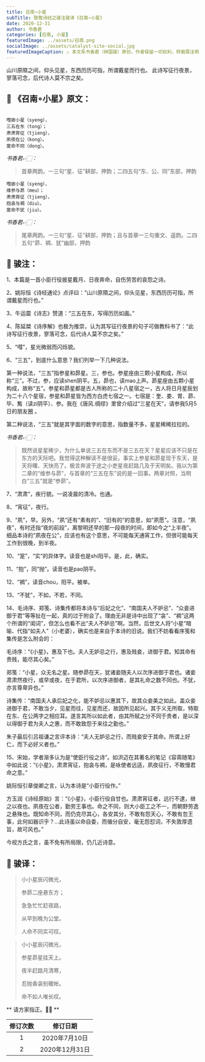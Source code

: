 ```yaml
---
title: 召南∘小星
subTitle: 致敬诗经之骏注骏译《召南∘小星》 
date: 2020-12-31 
author: 书香君
categories: [召南, 小星]
featuredImage: ../assets/召南.png
socialImage: ../assets/catalyst-site-social.jpg
featuredImageCaption: ⚠️️ 本文系书香君（钟国骏）原创，作者保留一切权利，转载需注明出处。
---
```


山川原隰之间，仰头见星，东西历历可指，所谓戴星而行也。
此诗写征行夜景，寥落可念，后代诗人莫不宗之矣。

## 🌼 《召南∘小星》原文：
```

嘒彼小星（syeng），
三五在东（tong）；
肃肃宵征（tjieng），
夙夜在公（kong）。
寔命不同（dong）。

```
*书香君👉🏻：* 

> 首章两韵。一三句“星、征”耕部，押韵；二四五句“东、公、同”东部，押韵

```
嘒彼小星（syeng），
维参与昴（meu）；
肃肃宵征（tjieng），
抱衾与裯（diu）。
寔命不犹（jiu）。

```
*书香君👉🏻：* 

> 尾章两韵。一三句“星、征”耕部，押韵；且与首章一三句重文、遥韵。二四五句“昴、裯、犹”幽部，押韵

## 🍁️ 骏注：

1、本篇是一首小臣行役披星戴月、日夜奔命，自伤劳苦的哀怨之诗。

2、姚际恒《诗经通论》点评曰：“山川原隰之间，仰头见星，东西历历可指，所谓戴星而行也。”

3、牛运震《诗志》赞道：“三五在东，写得历历如画。”

4、陈延桀《诗序解》也极为推崇，认为其写征行夜景的句子可做教科书了：“此诗写征行夜景，寥落可念，后代诗人莫不宗之矣。”

5、“嘒”，星光微弱而闪烁貌。

6、“三五”，到底什么意思？我们列举一下几种说法。

第一种说法，“三五”指参星和昴星。三，参也。参星座由三颗小星构成，所以称“三”。不过，参，应读shen阴平。五，昴也，读mao上声。昴星座由五颗小星构成，故称“五”。参星和昴星都是古人所称的二十八星宿之一，古人将日月星辰划为二十八个星宿，参星和昴星皆为西方白虎七宿之一。七宿是：奎、娄、胃、昴、毕、觜（读zi阴平）、参。我在《唐风.绸缪》里曾介绍过“三星在天”，请参我5月5日的朋友圈 。

第二种说法，“三五”就是其字面的数字的意思，指数量不多，星星稀稀拉拉的。

*书香君👉🏻：* 

> 既然说星星稀少，为什么单说三五在东而不是三五在天？星星应该不只是在东方的天际吧。我觉得这种解读不是很妥。事实上参星和昴星现于东天，是天将曙、天快亮了。极言奔波于途之小吏星夜赶路几及于天明矣。我以为第二章的“维参与昴”，与首章的“三五在东”说的是一回事。两章对照，当明白“三五”就是“参昴”。

7、“肃肃”，疾行貌。一说凌晨的清冷。也通。

8、“宵征”，夜行。

9、“夙”，早。另外，“夙”还有“素有的”、“旧有的”的意思，如“夙愿”。注意，“夙夜”，有时还指“夜的前段”，离黎明还早的那一段夜的时间，即如今之“上半夜”。细品本诗的“夙夜在公”，应该也有这个意思，不可能每天通宵工作，但很可能每天工作到很晚，到半夜。

10、“寔”，“实”的异体字。读音也是shi阳平。是，此，确实。

11、“抱”，同“抛”。读音也是pao阴平。

12、“裯”，读音chou，阳平。被单。

13、“不犹”，不如，不若，不同。

14、毛诗序、郑笺、诗集传都将本诗与“后妃之化”、“南国夫人不妒忌”、“众妾进御于君”等等扯在一起，真的过于附会了。理由无非是诗中出现了“衾”、“裯”这两个所谓的“闺词”，但怎么也看不出“夫人不妒忌”啊。当然，后世文人将“小星”暗喻、代指“如夫人”（小老婆），确实也是来自于本诗的旧说。我们不妨看看序笺和集传是怎么附会的：

毛诗序：“《小星》，惠及下也。夫人无妒忌之行，惠及贱妾，进御于君。知其命有贵贱，能尽其心矣。”

郑笺：“小星，众无名之星。随参昴在天，犹诸妾随夫人以次序进御于君也。诸妾肃肃然夜行，或早或夜，在于君所，以次序进御者，是其礼命之数不同也。不犹，亦言尊卑异也。”

诗集传：“南国夫人承后妃之化，能不妒忌以惠其下，故其众妾美之如此。盖众妾进御于君，不敢当夕，见星而往，见星而还，故因所见起兴。其于义无所取，特取在东、在公两字之相应耳。遂言其所以如此者，由其所赋之分不同于贵者，是以深以得御于君为夫人之惠，而不敢致怨于来往之勤也。”

朱子最后引吕祖谦之言评本诗：“夫人无妒忌之行，而贱妾安于其命。所谓上好仁，而下必好义者也。”

15、宋始，学者渐多认为是“使臣行役之诗”。如洪迈在其著名的笔记《容斋随笔》中如此说：“《小星》，肃肃宵征，抱衾与裯，是咏使者远适，夙夜征行，不敢慢君命之意。”

姚际恒引章俊卿之言，认为本诗是“小臣行役作。”

方玉润《诗经原始》言：“《小星》，小臣行役自甘也。肃肃宵征者，远行不逮，继之以夜也。夙夜在公者，勤劳王事也。命之不同，则大小臣工之不一，而朝野劳逸之悬殊也。既知命不同，而仍克尽其心，各安其分，不敢有怨天心，不敢有忽王事，此何如器识乎？…此诗虽以命自委，而循分自安，毫无怨怼词，不失敦厚遗旨，故可风也。”

今视方氏之言，虽不免有所局限，仍几近诗意。

## 🍁️ 骏译：

> 小小星辰闪微光，
> 
> 参昴二座悬东方；
> 
> 急急忙忙赶夜路，
> 
> 从早到晚为公堂。
> 
> 人命不同实可叹。

> 小小星辰闪微光，
> 
> 参星昴星挂天上。
> 
> 夜半赶路月清寒，
> 
> 忍抛香衾别暖帐。
> 
> 命不如人唯长叹。

** 请方家指正。🙏🏻 **

| 修订次数      | 修订日期 | 
|   :----: |    :----:   | 
| 1    | 2020年7月10日       | 
| 2    | 2020年12月31日       | 
